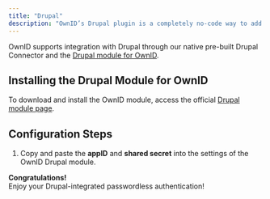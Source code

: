 ```yaml
---
title: "Drupal"
description: "OwnID’s Drupal plugin is a completely no-code way to add passwordless authentication to your Drupal website with a few clicks."
---
```



OwnID supports integration with Drupal through our native pre-built Drupal Connector and the [Drupal module for OwnID](https://www.drupal.org/project/ownid).

## Installing the Drupal Module for OwnID
To download and install the OwnID module, access the official [Drupal module page](https://www.drupal.org/project/ownid).

## Configuration Steps

<BuildAppSnippet connector_name="Drupal"/>

1. Copy and paste the **appID** and **shared secret** into the settings of the OwnID Drupal module.

<Check>**Congratulations!**   
Enjoy your Drupal-integrated passwordless authentication!</Check>

<NextStepsSnippet/>

<NextStepsSnippet/>
